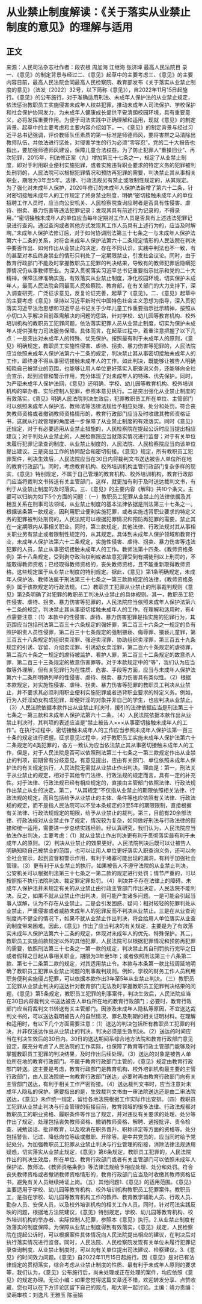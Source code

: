 # 从业禁止制度解读：《关于落实从业禁止制度的意见》的理解与适用
## 正文
来源：人民司法杂志社作者：段农根 周加海 江继海 张济坤 最高人民法院目 录一、《意见》的制定背景与经过二、《意见》起草中的主要考虑三、《意见》的主要内容日前，最高人民法院会同最高人民检察院、教育部发布《关于落实从业禁止制度的意见》（法发〔2022〕32号，以下简称《意见》），自2022年11月15日起施行。《意见》的公布施行，对于准确适用刑法、未成年人保护法的从业禁止规定，依法惩治教职员工实施侵害未成年人权益犯罪，推动未成年人司法保护、学校保护和社会保护协同发力，为未成年人健康成长提供平安清朗校园环境，具有重要意义，必将发挥重要作用。为便于司法实践中正确理解和适用，现就《意见》的制定背景、起草中的主要考虑和主要内容介绍如下。一、《意见》的制定背景与经过习近平总书记强调，评价教师队伍素质的第一标准是师德师风，要将害群之马清除出教师队伍，并依法进行惩处，对侵害学生的行为必须“零容忍”。党的二十大报告也指出，要加强师德师风建设，保障儿童合法权益。为了防止犯罪人“重操旧业”、再次犯罪，2015年，刑法修正案（九）增加第三十七条之一，规定了从业禁止制度，即对于利用职业便利实施犯罪，或者实施违背职业要求的特定义务的犯罪被判处刑罚的，人民法院可以根据犯罪情况和预防再犯罪的需要，判决禁止其从事相关职业，期限为3年至5年。法律、行政法规另有禁止或限制性规定的，从其规定。为了强化对未成年人保护，2020年修订的未成年人保护法新增了第六十二条，针对密切接触未成年人的工作规定了终身禁业制度，明确“密切接触未成年人的单位招聘工作人员时，应当向公安机关、人民检察院查询应聘者是否具有性侵害、虐待、拐卖、暴力伤害等违法犯罪记录；发现其具有前述行为记录的，不得录用。”“密切接触未成年人的单位应当每年定期对工作人员是否具有上述违法犯罪记录进行查询。通过查询或者其他方式发现其工作人员具有上述行为的，应当及时解聘。”未成年人保护法修订后，对于如何协调刑法第三十七条之一与未成年人保护法第六十二条的关系，对符合未成年人保护法第六十二条规定情形的人民法院在判决中要否作出、如何作出从业禁止的决定，存在不同认识，实践中判法也不一致，有的甚至对本应终身禁业的情形只判处了一定期限禁业，引发社会议论。同时，由于教育行政部门不能及时掌握教职员工犯罪的判决结果，导致有的教师犯罪后隐瞒犯罪情况仍从事教师职业。为深入贯彻落实习近平总书记重要指示批示和党的二十大精神，保障法律准确实施，有效落实从业禁止制度，净化校园环境，切实保护未成年人，最高人民法院会同最高人民检察院、教育部，在有关部门的大力支持下，深入调查研究，广泛征求意见，反复论证完善，起草了《意见》。二、《意见》起草中的主要考虑《意见》坚持以习近平新时代中国特色社会主义思想为指导，深入贯彻落实习近平法治思想和习近平总书记关于少年儿童工作重要指示批示精神，按照从小切口入手解决目前亟需解决的问题的思路，针对学校、幼儿园等教育机构、校外培训机构的教职员工犯罪问题，依法落实犯罪人员从业禁止制度，切实为保护未成年人提供强有力司法服务保障。具体而言，在起草过程中，着重注意把握了以下几点：一是突出对未成年人的特殊、优先保护。按照最有利于未成年人的原则，《意见》明确规定，教职员工实施性侵害、虐待、拐卖、暴力伤害等犯罪的，人民法院应当依照未成年人保护法第六十二条的规定，判决禁止其从事密切接触未成年人的工作，即终身不得从事密切接触未成年人的工作。如此判决，既能够让被告人明确知晓自己被禁业的范围，也能够让用人单位更好落实入职查询义务，还能够向全社会宣示，起到监督和警示作用，充分体现了对未成年人的特殊、优先保护。同时，为严密未成年人保护法网，《意见》还明确，学校、幼儿园等教育机构、校外培训机构的举办者、实际控制人犯罪，参照本意见执行。二是突出强化从业禁止制度的有效落实。《意见》明确人民法院判决生效后，犯罪教职员工所在单位、主管部门可以依照未成年人保护法、教师法等法律法规给予相应处理、处分和处罚。符合丧失教师资格或者撤销教师资格情形的，教育行政部门应当及时收缴其教师资格证书，这就从行政管理的角度进一步保障了从业禁止制度的有效落实。同时《意见》还规定，对于有必要适用从业禁止措施的，人民检察院在提起公诉时应当提出相应建议；对于判处从业禁止的，人民检察院应当就落实情况进行监督；对于有关单位未履行犯罪记录查询制度、从业禁止制度的，人民法院、人民检察院应当向该单位提出建议。三是突出工作的协同配合和密切衔接。《意见》规定，所有教职员工犯罪案件，判决生效后，人民法院应当在30日内将裁判文书送达被告人单位所在地的教育行政部门。同时，考虑教育机构、校外培训机构主管行政部门复杂多样的现实，《意见》特别规定，不属于自己管理的教育机构、校外培训机构，教育行政部门应当将裁判文书转送有关主管部门。这样，就更加有利于及时送达裁判文书，有利于从业禁止制度的及时落实。三、《意见》的主要内容《解释》共10个条文，主要可以归纳为如下5个方面的问题：（一）教职员工犯罪从业禁止的法律依据及其相互关系在刑事司法领域，从业禁止制度的基本法律依据是刑法第三十七条之一。根据该条第一款规定，因利用职业便利实施犯罪，或者实施违背职业要求的特定义务的犯罪被判处刑罚的，人民法院可以根据犯罪情况和预防再犯罪的需要，禁止其在一定期限内从事相关职业。同时，第三款规定，其他法律、行政法规对其从事相关职业另有禁止或者限制性规定的，从其规定。具体到未成年人保护领域和教育行业，未成年人保护法第六十二条规定，实施性侵害、虐待、拐卖、暴力伤害等违法犯罪的人员，禁止从事密切接触未成年人的工作。教师法第十四条、《教师资格条例》第十八条规定，受到剥夺政治权利或者故意犯罪受到有期徒刑以上刑罚的，不能取得教师资格；已经取得教师资格的，丧失教师资格，且不能重新取得教师资格。这些规定属于从业禁止制度的特别规定。据此，《意见》第1条明确规定，未成年人保护法、教师法属于刑法第三十七条之一第三款款规定的法律，《教师资格条例》属于该款规定的行政法规。（二）教职员工犯罪从业禁止的刑事裁判规则《意见》第2条明确了对犯罪的教职员工判决从业禁止的具体规则。其一，教职员工犯性侵害、虐待、拐卖、暴力伤害等犯罪的，人民法院应当依照未成年人保护法第六十二条的规定，判决禁止其从事密切接触未成年人的工作。在理解和适用时，有4点需要注意：（1）本款中的性侵害、虐待、暴力伤害犯罪是指实施的犯罪行为，其范围应当包括刑法第二百三十六条规定的强奸罪，第二百三十六条之一规定的负有照护职责人员性侵罪，第二百三十七条规定的强制猥亵、侮辱罪、猥亵儿童罪，第三百五十八条规定的组织卖淫罪、强迫卖淫罪、协助组织卖淫罪，第三百五十九条规定的引诱、容留、介绍卖淫罪、引诱幼女卖淫罪，第二百六十条规定的虐待罪，第二百六十条之一规定的虐待被监护、看护人罪，第二百三十二条规定的故意杀人罪，第二百三十三条规定的故意伤害罪等。对于本款规定中的“等”，我们认为应当做等外理解，但有关犯罪行为在性质、危害、手段等方面，应当与未成年人保护法第六十二条所明确列举的性侵害、虐待、拐卖、暴力伤害具有类似性。（2）根据本款规定，对实施性侵害、虐待、拐卖、暴力伤害等犯罪的教职员工判决从业禁止，并不要求其必须利用职业便利实施犯罪或者违背职业要求的特定义务。例如，行为人奸淫幼女构成犯罪，即便奸淫的对象并非自己的学生，也应判决从业禁止。（3）人民法院依据本款作出从业禁止判决时，援引的法律依据应当是刑法第三十七条之一第三款和未成年人保护法第六十二条。（4）人民法院依据本款作出从业禁止判决时，其判项的表述应当是“禁止被告人×××从事密切接触未成年人的工作”。在执行过程中，密切接触未成年人的工作应当参照未成年人保护法第一百三十条的规定进行把握。征求意见过程中，对于教职员工实施未成年人保护法第六十二条规定的4类犯罪的，各方一致认为应当依法禁止其从事密切接触未成年人的工作，但是，对于人民法院是否可以依照刑法第三十七条之一第三款规定作出从业禁止的判项，前期曾有分歧意见。有意见提出，应由有关部门、单位依照未成年人保护法的有关规定执行，人民法院无需就从业禁止作出判决。理由是：第一，刑法关于从业禁止的规定，相对于其他专门法律、行政法规的规定而言，具有一定的补充性。对于法律、行政法规已经有相应规定的，直接由主管部门依照法律、行政法规作出禁止从业的决定。第二，“从其规定”不仅指从业禁止的期限依照相关法律、行政法规的规定，而且包括给予从业禁止的主体、条件等也应依照有关法律、行政法规的规定，而不是指人民法院可以不受本条规定的3至5年的期限限制，直接根据有关法律、行政法规规定的期限，给予从业禁止的裁判。第三，目前有20余部法律、行政法规对从业禁止作了规定，情况较为复杂，如何做好刑法与行政法律的衔接和统一适用，需要进一步总结实践经验。经认真研究，我们认为，人民法院应当依法作出判决，主要考虑：（1）就从业禁止作出判决更有利于贯彻落实最有利于未成年人的原则。（2）判决从业禁止的效果更好。人民法院判决后既可以让被告人明确知晓自己被禁业的范围，也可以让用人单位更好落实入职查询义务，还可以向全社会宣示，起到监督和警示作用，有利于堵塞可能出现的漏洞，有利于加强社会管理。（3）更有利于从业禁止的执行。如果被告人不遵守法院的从业禁止判决，公安机关可以根据刑法第三十七条之一第二款的规定进行处罚；情节严重的，可以按照拒不执行法院判决、裁定罪定罪处罚。（4）判决并不存在法律上的障碍。未成年人保护法并未规定有关的从业禁止由行政主管部门作出决定，人民法院不能判决。反之，如果不就从业禁止作出判决，则可能产生诸多问题。一是可能会引起当事人误解，认为不存在从业禁止。二是会引发困惑、疑问：相对较轻的犯罪判处从业禁止，严重侵害或者威胁未成年人的犯罪反而不判决从业禁止。三是在从业查询制度尚不健全的情况下，如果不就从业禁止作出判决，将会给用人单位落实从业查询制度带来困难。因此，《意见》作出了应当判决的有关规定，主要是为了有效落实未成年人保护法第六十二条的规定，体现对未成年人的优先、特殊保护。其二，教职员工实施前款规定以外的其他犯罪，人民法院可以根据犯罪情况和预防再犯罪的需要，依照刑法第三十七条之一第一款的规定，判决禁止其自刑罚执行完毕之日或者假释之日起从事相关职业，期限为3年至5年；或者依照刑法第三十八条第二款、第七十二条第二款的规定，对其适用禁止令。本款与本条第一款比较周延地明确了教职员工犯罪从业禁止问题的刑事裁判规则。例如，学校的财务工作人员利用职务便利实施侵占犯罪，可以依据本款作出3年至5年从业禁止判决。（三）教职员工犯罪从业禁止判决的送达针对教育部门无法及时掌握教职员工犯罪判决结果的问题，《意见》第5条规定，教职员工犯罪的刑事案件，判决生效后，人民法院应当在30日内将裁判文书送达被告人单位所在地的教育行政部门；必要时，教育行政部门应当将裁判文书转送有关主管部门。因涉及未成年人隐私等原因，不宜送达裁判文书的，可以送达载明被告人的自然情况、罪名及刑期的相关证明材料。在理解和适用时，有以下几个方面需要注意：（1）送达的判决包括所有教职员工犯罪的判决，并非仅送达作出从业禁止的判决。判决必须是生效判决。（2）送达的时间应当在判决生效后的30日内。30日的送达期间系综合地方法院和教育行政部门意见设定，既充分考虑了人民法院的工作实际，也保障了教育等行政主管部门能够及时掌握教职员工犯罪的判决结果，及时作出后续处理。（3）送达的对象是被告人单位所在地的教育行政部门。不属于教育行政部门主管的，《意见》规定由教育行政部门转送。这主要是考虑，教育行政部门是教育机构、校外培训机构最主要的主管行政部门，由人民法院统一向教育行政部门送达，必要时再由教育行政部门向有关主管部门送达，有利于相关工作严密衔接。（4）送达裁判文书时，应当注意对未成年人隐私的保护。需要指出的是，生效裁判文书由一审法院送达还是由二审法院送达，《意见》未作统一规定，留给各地法院根据工作实际作出安排。（四）教职员工犯罪从业禁止判决与行业管理的衔接目前，教育领域的很多法律、行政法规都对教职员工的职业资格、履职条件等作出了规定，并对违反有关要求的处理、处分等作出了规定，处理包括丧失教师资格、撤销教师资格、解聘、通报批评、责令检查、诫勉谈话、批评教育，以及取消在职务晋升、职称评定等方面的资格等。处分包括警告、记过、降低岗位等级或撤职、开除等。是中共党员的，应当同时给予党纪处分。为加强教职员工犯罪从业禁止判决与行业管理的衔接，消除法律法规适用疑惑，切实落实从业禁止规定，《意见》第6条规定，教职员工犯罪的，人民法院作出的判决生效后，所在单位、教育行政部门或者有关主管部门可以依照未成年人保护法、教师法、《教师资格条例》等法律法规给予相应处理、处分和处罚。符合丧失教师资格或者撤销教师资格情形的，教育行政部门应当及时收缴其教师资格证书，避免有关人员继续持证上岗。（五）其他问题1.《意见》的适用范围。《意见》主要适用于学校、幼儿园等教育机构、校外培训机构教职员工犯罪案件。教职员工，是指在学校、幼儿园等教育机构工作的教师、教育教学辅助人员、行政人员、勤杂人员、安保人员，以及校外培训机构的相关工作人员。同时，针对司法实践反映的问题，根据地方法院建议，《意见》特别规定，学校、幼儿园等教育机构、校外培训机构的举办者、实际控制人犯罪，参照本《意见》执行。2.从业禁止制度有效落实的制度保障。为保障从业禁止制度得到有效落实，《意见》规定，人民检察院在提起公诉时，可以根据案件具体情况向人民法院提出相应的建议，在判决后对执行落实情况进行监督。同时，人民法院、人民检察院发现有关单位未履行犯罪记录查询制度、从业禁止制度时，可以向有关单位提出司法建议、检察建议。3.《意见》的时间效力问题。《意见》自2022年11月15日起施行。因《意见》是对已有法律规定的贯彻落实，综合考虑从业禁止制度的性质、最有利于未成年人原则的要求等，我们认为，《意见》公布施行后，尚未处理或正在处理的案件，均应依照《意见》的规定办理。无讼小编：如果您觉得这篇文章还不错，欢迎转发分享、点赞收藏，您也可以在下方评论区留下自己的观点，和大家一起讨论。主编：靖力责编：梁萌审核：刘逸凡 王雅玉 陈丽娟 